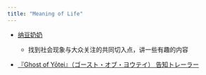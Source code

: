```yaml
---
title: "Meaning of Life"
---
```


- [纳豆奶奶](https://www.youtube.com/@nadounainai)
  - 找到社会现象与大众关注的共同切入点，讲一些有趣的内容

- [『Ghost of Yōtei』（ゴースト・オブ・ヨウテイ） 告知トレーラー](https://www.youtube.com/watch?v=mDTvxaR7dtM)

